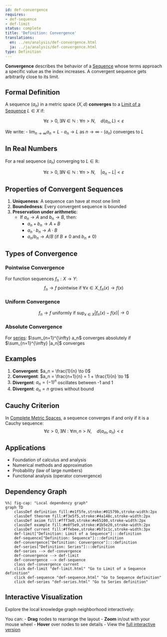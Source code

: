 ```yaml
---
id: def-convergence
requires:
- def-sequence
- def-limit
status: complete
title: 'Definition: Convergence'
translations:
  en: ../en/analysis/def-convergence.html
  ja: ../ja/analysis/def-convergence.html
type: Definition
---
```


**Convergence** describes the behavior of a [Sequence](def-sequence.qmd) whose terms approach a specific value as the index increases. A convergent sequence gets arbitrarily close to its limit.

## Formal Definition

A sequence $(a_n)$ in a metric space $(X, d)$ **converges** to a [Limit of a Sequence](def-limit.qmd) $L \in X$ if:

$$\forall \varepsilon > 0, \exists N \in \mathbb{N} : \forall n > N, \quad d(a_n, L) < \varepsilon$$

We write:
- $\lim_{n \to \infty} a_n = L$
- $a_n \to L$ as $n \to \infty$
- $(a_n)$ converges to $L$

## In Real Numbers

For a real sequence $(a_n)$ converging to $L \in \mathbb{R}$:

$$\forall \varepsilon > 0, \exists N \in \mathbb{N} : \forall n > N, \quad |a_n - L| < \varepsilon$$

## Properties of Convergent Sequences

1. **Uniqueness**: A sequence can have at most one limit
2. **Boundedness**: Every convergent sequence is bounded
3. **Preservation under arithmetic**:
   - If $a_n \to A$ and $b_n \to B$, then:
     - $a_n + b_n \to A + B$
     - $a_n \cdot b_n \to A \cdot B$
     - $a_n / b_n \to A / B$ (if $B \neq 0$ and $b_n \neq 0$)

## Types of Convergence

### Pointwise Convergence
For function sequences $f_n: X \to Y$:
$$f_n \to f \text{ pointwise if } \forall x \in X, f_n(x) \to f(x)$$

### Uniform Convergence
$$f_n \to f \text{ uniformly if } \sup_{x \in X} |f_n(x) - f(x)| \to 0$$

### Absolute Convergence
For [series](def-series.qmd): $\sum_{n=1}^{\infty} a_n$ converges absolutely if $\sum_{n=1}^{\infty} |a_n|$ converges

## Examples

1. **Convergent**: $a_n = \frac{1}{n} \to 0$
2. **Convergent**: $a_n = \frac{n+1}{n} = 1 + \frac{1}{n} \to 1$
3. **Divergent**: $a_n = (-1)^n$ oscillates between -1 and 1
4. **Divergent**: $a_n = n$ grows without bound

## Cauchy Criterion

In [Complete Metric Spaces](def-complete-metric-space.qmd), a sequence converges if and only if it is a Cauchy sequence:
$$\forall \varepsilon > 0, \exists N : \forall m,n > N, \quad d(a_m, a_n) < \varepsilon$$

## Applications

- Foundation of calculus and analysis
- Numerical methods and approximation
- Probability (law of large numbers)
- Functional analysis (operator convergence)

## Dependency Graph

```mermaid
%%| fig-cap: "Local dependency graph"
graph TD
    classDef definition fill:#e1f5fe,stroke:#01579b,stroke-width:2px
    classDef theorem fill:#f3e5f5,stroke:#4a148c,stroke-width:2px
    classDef axiom fill:#fff3e0,stroke:#e65100,stroke-width:2px
    classDef example fill:#e8f5e9,stroke:#1b5e20,stroke-width:2px
    classDef current fill:#ffebee,stroke:#b71c1c,stroke-width:3px
    def-limit["Definition: Limit of a Sequence"]:::definition
    def-sequence["Definition: Sequence"]:::definition
    def-convergence["Definition: Convergence"]:::definition
    def-series["Definition: Series"]:::definition
    def-series --> def-convergence
    def-convergence --> def-limit
    def-convergence --> def-sequence
    class def-convergence current
    click def-limit "def-limit.html" "Go to Limit of a Sequence definition"
    click def-sequence "def-sequence.html" "Go to Sequence definition"
    click def-series "def-series.html" "Go to Series definition"
```

## Interactive Visualization

Explore the local knowledge graph neighborhood interactively:

::: {.graph-viz data-id="def-convergence" data-width="700" data-height="500"}
:::

You can:
- **Drag** nodes to rearrange the layout
- **Zoom** in/out with your mouse wheel
- **Hover** over nodes to see details
- View the [full interactive version](../../output/interactive/def-convergence.html){target="_blank"}
